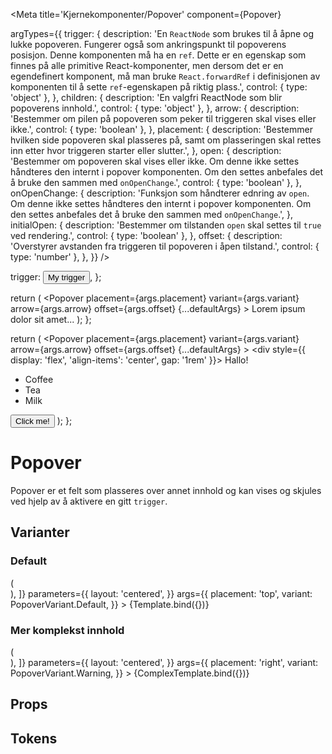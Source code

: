 

<Meta
  title='Kjernekomponenter/Popover'
  component={Popover}

argTypes={{
    trigger: {
      description:
        'En `ReactNode` som brukes til å åpne og lukke popoveren. Fungerer også som ankringspunkt til popoverens posisjon. Denne komponenten må ha en `ref`. Dette er en egenskap som finnes på alle primitive React-komponenter, men dersom det er en egendefinert komponent, må man bruke `React.forwardRef` i definisjonen av komponenten til å sette `ref`-egenskapen på riktig plass.',
      control: { type: 'object' },
    },
    children: {
      description: 'En valgfri ReactNode som blir popoverens innhold.',
      control: { type: 'object' },
    },
    arrow: {
      description:
        'Bestemmer om pilen på popoveren som peker til triggeren skal vises eller ikke.',
      control: { type: 'boolean' },
    },
    placement: {
      description:
        'Bestemmer hvilken side popoveren skal plasseres på, samt om plasseringen skal rettes inn etter hvor triggeren starter eller slutter.',
    },
    open: {
      description:
        'Bestemmer om popoveren skal vises eller ikke. Om denne ikke settes håndteres den internt i popover komponenten. Om den settes anbefales det å bruke den sammen med `onOpenChange`.',
      control: { type: 'boolean' },
    },
    onOpenChange: {
      description:
        'Funksjon som håndterer ednring av `open`. Om denne ikke settes håndteres den internt i popover komponenten. Om den settes anbefales det å bruke den sammen med `onOpenChange`.',
    },
    initialOpen: {
      description:
        'Bestemmer om tilstanden `open` skal settes til `true` ved rendering.',
      control: { type: 'boolean' },
    },
    offset: {
      description:
        'Overstyrer avstanden fra triggeren til popoveren i åpen tilstand.',
      control: { type: 'number' },
    },
  }}
/>

  trigger: <Button>My trigger</Button>,
};

  return (
    <Popover
      placement={args.placement}
      variant={args.variant}
      arrow={args.arrow}
      offset={args.offset}
      {...defaultArgs}
    >
      Lorem ipsum dolor sit amet...
    </Popover>
  );
};

  return (
    <Popover
      placement={args.placement}
      variant={args.variant}
      arrow={args.arrow}
      offset={args.offset}
      {...defaultArgs}
    >
      <div style={{ display: 'flex', 'align-items': 'center', gap: '1rem' }}>
        Hallo!
        <ul>
          <li>Coffee</li>
          <li>Tea</li>
          <li>Milk</li>
        </ul>
        <Button>Click me!</Button>
      </div>
    </Popover>
  );
};

# Popover

<Information text='beta' />

Popover er et felt som plasseres over annet innhold og kan vises og skjules ved hjelp av å aktivere en gitt `trigger`.

## Varianter

### Default

<Canvas>
  <Story
    name='Popover'
    decorators={[
      (Story) => (
        <div style={{ margin: '3em' }}>
          <Story />
        </div>
      ),
    ]}
    parameters={{
      layout: 'centered',
    }}
    args={{
      placement: 'top',
      variant: PopoverVariant.Default,
    }}
  >
    {Template.bind({})}
  </Story>
</Canvas>

### Mer komplekst innhold

<Canvas>
  <Story
    name='Mer komplekst innhold'
    decorators={[
      (Story) => (
        <div style={{ margin: '3em' }}>
          <Story />
        </div>
      ),
    ]}
    parameters={{
      layout: 'centered',
    }}
    args={{
      placement: 'right',
      variant: PopoverVariant.Warning,
    }}
  >
    {ComplexTemplate.bind({})}
  </Story>
</Canvas>

## Props

<ArgsTable story='Popover' />

## Tokens

<TokensTable
  componentName='popover'
  description
  jsonKey='component.popover'
  showPreview={false}
/>
